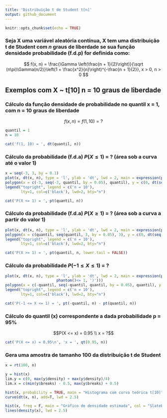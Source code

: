 ```yaml
---
title: 'Distribuição t de Student t[n]'
output: github_document
---
```


```r
knitr::opts_chunk$set(echo = TRUE)
```

### Seja X uma variável aleatória contínua, X tem uma distribuição t de Student com $n$ graus de liberdade se sua função densidade probabilidade (f.d.p) for definida como:

$$ f(x, n) = \frac{\Gamma \left(\frac{n + 1}{2}\right)}{\sqrt (n\pi)\Gamma(n/2)}\left(1 + \frac{x^2}{n}\right)^{-\frac{n + 1}{2}}, x > 0, n > 0 $$

## Exemplos com X ~ t[10] n = 10 graus de liberdade

### Cálculo da função densidade de probabilidade no quantil x = 1, com n = 10 graus de liberdade
$$ f(x, n) = f(1, 10) = ?$$
```r
quantil = 1
n = 10
```

```r
cat('f(1, 10) = ', dt(quantil, n))
```

### Cálculo da probabilidade (f.d.a) $P(X \leq 1)$ = ? (área sob a curva até o valor 1)

```r
x = seq(-3, 3, by = 0.1)
plot(x, dt(x, n), type = 'l', ylab = 'dt', lwd = 2, main = expression(paste('P(X', phantom()<= 1, ')')))
polygon(x = c(-3, seq(-3, quantil, by = 0.05), quantil), y = c(0, dt(seq(-3, quantil, by = 0.05), n), 0), col = 'SlateBlue1')
legend("topright", legend = c('n = 10'), 
       lty=1, col=c('black'), lwd=2, bty="n")
```

```r
cat('P(X <= 1) = ', pt(quantil, n))
```

### Cálculo da probabilidade (f.d.a) $P(X \geq 1)$ = ? (área sob a curva a partir do valor 1)

```r
plot(x, dt(x, n), type = 'l', ylab = 'dt', lwd = 2, main = expression(paste('P(X', phantom()>= 1, ')')))
polygon(x = c(quantil, seq(quantil, 3, by = 0.05), 3), y = c(0, dt(seq(quantil, 3, by = 0.05), n), 0), col = 'SlateBlue1')
legend("topright", legend = c('n = 10'), 
       lty=1, col=c('black'), lwd=2, bty="n")
```

```r
cat('P(X >= 1) = ', pt(quantil, n, lower.tail = FALSE))
```

### Cálculo da probabilidade $P(-1 \leq X \leq 1)$ = ?

```r
plot(x, dt(x, n), type = 'l', ylab = 'dt', lwd = 2, main = expression(paste('P(', -1 <= X,
                       phantom()<= 1, ')')))
polygon(x = c(-quantil, seq(-quantil, quantil, by = 0.05), quantil), y = c(0, dt(seq(-quantil, quantil, by = 0.05), n), 0), col = 'SlateBlue1')
legend("topright", legend = c('n = 10'), 
       lty=1, col=c('black'), lwd=2, bty="n")
```

```r
cat('P(-1 <= X <= 1) = ', pt(-quantil, n) - pt(quantil, n))
```

### Cálculo  do quantil (x) correspondente a dada probabilidade p = 95%
$$P(X <= x) = 0.95 \\
     x = ?$$
```r
cat('P(X <= x) = 0.95\n', 'x = ', qt(0.95, n))
```

### Gera uma amostra de tamanho 100 da distribuição t de Student

```r
x = rt(100, n)
```

```r
y = hist(x)
lim.y = c(0, max(y$density) + max(y$density)/4)
lim.x = c(min(y$breaks) - 0.5, max(y$breaks) + 0.5)
```

```r
hist(x, probability = TRUE, main = "Histograma com curva teórica t[10]", col = "SlateBlue1", xlim = lim.x, ylim = lim.y) 
curve(dt(x, n), add=T, lwd = 2.5)

hist(x, freq = F, main = "Gráfico de densidade estimada", col = "SlateBlue1", xlim = lim.x, ylim = lim.y)
lines(density(x), lwd = 2.5)
```
